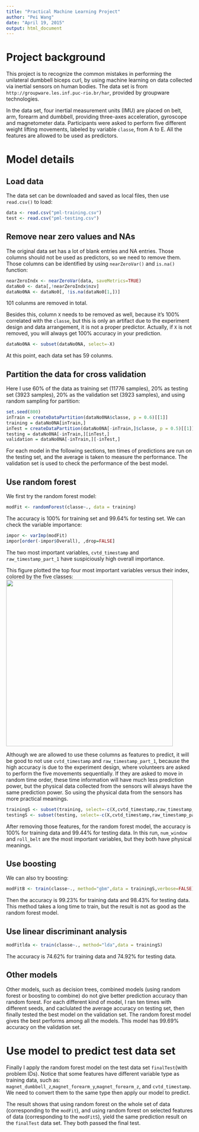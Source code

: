 ```yaml
---
title: "Practical Machine Learning Project"
author: "Pei Wang"
date: "April 19, 2015"
output: html_document
---
```


# Project background
This project is to recognize the common mistakes in performing the unilateral dumbbell biceps curl, by using machine learning on data collected via inertial sensors on human bodies. The data set is from `http://groupware.les.inf.puc-rio.br/har`, provided by groupware technologies.

In the data set, four inertial measurement units (IMU) are placed on belt, arm, forearm and dumbbell, providing three-axes acceleration, gyroscope and magnetometer data. Participants were asked to perform five different weight lifting movements, labeled by variable `classe`, from A to E. All the features are allowed to be used as predictors. 

# Model details

## Load data
The data set can be downloaded and saved as local files, then use `read.csv()` to load:

```r
data <- read.csv("pml-training.csv")
test <- read.csv("pml-testing.csv")
```

## Remove near zero values and NAs
The original data set has a lot of blank entries and NA entries. Those columns should not be used as predictors, so we need to remove them. Those columns can be identified by using `nearZeroVar()` and `is.na()` function:

```r
nearZeroIndx <- nearZeroVar(data, saveMetrics=TRUE)
dataNo0 <- data[,!nearZeroIndx$nzv]
dataNo0NA <- dataNo0[, !is.na(dataNo0[1,])]
```

101 colunms are removed in total. 

Besides this, column `X` needs to be removed as well, because it's 100% correlated with the `classe`, but this is only an artifact due to the experiment design and data arrangement, it is not a proper predictor. Actually, if `X` is not removed, you will always get 100% accuracy in your prediction. 

```r
dataNo0NA <- subset(dataNo0NA, select=-X)
```

At this point, each data set has 59 colunms.

## Partition the data for cross validation
Here I use 60% of the data as training set (11776 samples), 20% as testing set (3923 samples), 20% as the validation set (3923 samples), and using random sampling for partition:

```r
set.seed(800)
inTrain = createDataPartition(dataNo0NA$classe, p = 0.6)[[1]]
training = dataNo0NA[inTrain,]
inTest = createDataPartition(dataNo0NA[-inTrain,]$classe, p = 0.5)[[1]]
testing = dataNo0NA[-inTrain,][inTest,]
validation = dataNo0NA[-inTrain,][-inTest,]
```

For each model in the following sections, ten times of predictions are run on the testing set, and the average is taken to measure the performance. The validation set is used to check the performance of the best model. 

## Use random forest 
We first try the random forest model: 

```r
modFit <- randomForest(classe~., data = training)
```

The accuracy is 100% for training set and 99.64% for testing set. We can check the variable importance:

```r
impor <- varImp(modFit)
impor[order(-impor$Overall), ,drop=FALSE]
```

The two most important variables, `cvtd_timestamp` and `raw_timestamp_part_1` have suspiciously high overall importance. 

This figure plotted the top four most important variables versus their index, colored by the five classes:
<img class=center src=./fig/improper.png height=450>

Although we are allowed to use these columns as features to predict, it will be good to not use `cvtd_timestamp` and `raw_timestamp_part_1`, because the high accuracy is due to the experiment design, where volunteers are asked to perform the five movements sequentially. If they are asked to move in random time order, these time information will have much less prediction power, but the physical data collected from the sensors will always have the same prediction power. So using the physical data from the sensors has more practical meanings.


```r
trainingS <- subset(training, select=-c(X,cvtd_timestamp,raw_timestamp_part_1,raw_timestamp_part_2))
testingS <- subset(testing, select=-c(X,cvtd_timestamp,raw_timestamp_part_1,raw_timestamp_part_2))
```

After removing those features, for the random forest model, the accuracy is 100% for training data and 99.44% for testing data. In this run, `num_window` and `roll_belt` are the most important variables, but they both have physical meanings.

## Use boosting
We can also try boosting:

```r
modFitB <- train(classe~., method="gbm",data = trainingS,verbose=FALSE)
```

Then the accuracy is 99.23% for training data and 98.43% for testing data. This method takes a long time to train, but the result is not as good as the random forest model.

## Use linear discriminant analysis
```r
modFitlda <- train(classe~., method="lda",data = trainingS)
```

The accuracy is 74.62% for training data and 74.92% for testing data. 

## Other models
Other models, such as decision trees, combined models (using random forest or boosting to combine) do not give better prediction accuracy than random forest. For each different kind of model, I ran ten times with different seeds, and caclulated the average accuracy on testing set, then finally tested the best model on the validation set. The random forest model gives the best performs among all the models. This model has 99.69% accuracy on the validation set.

# Use model to predict test data set

Finally I apply the random forest model on the test data set `finalTest`(with problem IDs). Notice that some features have different variable type as training data, such as: `magnet_dumbbell_z`,`magnet_forearm_y`,`magnet_forearm_z`, and `cvtd_timestamp`. We need to convert them to the same type then apply our model to predict. 

The result shows that using random forest on the whole set of data (corresponding to the `modFit`), and using random forest on selected features of data (corresponding to the `modFitS`), yield the same prediction result on the `finalTest` data set. They both passed the final test.








